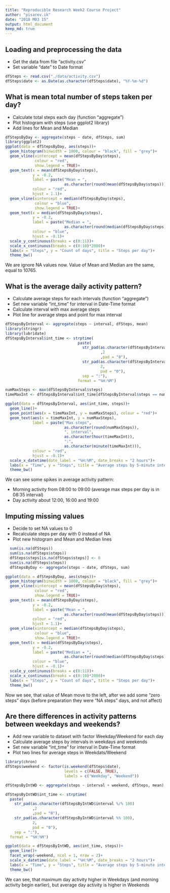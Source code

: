 ```yaml
---
title: "Reproducible Research Week2 Course Project"
author: "pisarev.ik"
date: "2018 M03 15"
output: html_document
keep_md: true
---
```



## Loading and preprocessing the data
- Get the data from file "activity.csv"
- Set variable "date" to Date format
```r
dfSteps <- read.csv("./data/activity.csv")
dfSteps$date <- as.Date(as.character(dfSteps$date), "%Y-%m-%d")
```
## What is mean total number of steps taken per day?
- Calculate total steps each day (function "aggregate")
- Plot histogram with steps (use ggplot2 library)
- Add lines for Mean and Median
```r
dfStepsByDay <- aggregate(steps ~ date, dfSteps, sum)
library(ggplot2)
ggplot(data = dfStepsByDay, aes(steps))+
  geom_histogram(binwidth = 1000, colour = "black", fill = "grey")+
  geom_vline(xintercept = mean(dfStepsByDay$steps),
             colour = "red",
             show.legend = TRUE)+
  geom_text(x = mean(dfStepsByDay$steps),
            y = -0.2,
            label = paste("Mean = ",
                          as.character(round(mean(dfStepsByDay$steps)))),
            colour = "red",
            hjust = 1.1)+
  geom_vline(xintercept = median(dfStepsByDay$steps),
             colour = "blue",
             show.legend = TRUE)+
  geom_text(x = median(dfStepsByDay$steps),
            y = -0.2,
            label = paste("Median = ",
                          as.character(round(median(dfStepsByDay$steps)))),
            colour = "blue",
            hjust = -0.1)+
  scale_y_continuous(breaks = c(0:11))+
  scale_x_continuous(breaks = c(0:10)*2000)+
  labs(x = "Steps", y = "Count of days", title = "Steps per day")+
  theme_bw()
```

We are ignore NA values now.
Value of Mean and Median are the same, equal to 10765.

## What is the average daily activity pattern?
- Calculate average steps for each intervals (function "aggregate")
- Set new variable "int_time" for interval in Date-Time format
- Calculate interval with max average steps
- Plot line for average steps and point for max interval
```r
dfStepsByInterval <- aggregate(steps ~ interval, dfSteps, mean)
library(stringr)
library(lubridate)
dfStepsByInterval$int_time <- strptime(
                                paste(
                                  str_pad(as.character(dfStepsByInterval$interval %/% 100)
                                          ,2
                                          ,pad = "0"),
                                  str_pad(as.character(dfStepsByInterval$interval %% 100),
                                          2,
                                          pad = "0"),
                                  sep = ":"),
                                format = "%H:%M")

numMaxSteps <- max(dfStepsByInterval$steps)
timeMaxInt <- dfStepsByInterval$int_time[dfStepsByInterval$steps == numMaxSteps]

ggplot(data = dfStepsByInterval, aes(int_time, steps))+
  geom_line()+
  geom_point(aes(x = timeMaxInt, y = numMaxSteps), colour = "red")+
  geom_text(aes(x = timeMaxInt, y = numMaxSteps),
            label = paste("Max steps",
                          as.character(round(numMaxSteps)),
                          ", interval",
                          as.character(hour(timeMaxInt)),
                          ":",
                          as.character(minute(timeMaxInt))),
            colour = "red",
            hjust = -0.1)+
  scale_x_datetime(date_label = "%H:%M", date_breaks = "2 hours")+
  labs(x = "Time", y = "Steps", title = "Average steps by 5-minute interval")+
  theme_bw()
```

We can see some spikes in average activity pattern:

- Morning activity from 08:00 to 09:00 (average max steps per day is in 08:35 interval)
- Day activity about 12:00, 16:00 and 19:00

## Imputing missing values
- Decide to set NA values to 0
- Recalculate steps per day with 0 instead of NA
- Plot new histogram and Mean and Median lines
```r
  sum(is.na(dfSteps))
  sum(is.na(dfSteps$steps))
  dfSteps$steps[is.na(dfSteps$steps)] <- 0
  sum(is.na(dfSteps$steps))
  dfStepsByDay <- aggregate(steps ~ date, dfSteps, sum)

ggplot(data = dfStepsByDay, aes(steps))+
  geom_histogram(binwidth = 1000, colour = "black", fill = "grey")+
  geom_vline(xintercept = mean(dfStepsByDay$steps),
             colour = "red",
             show.legend = TRUE)+
  geom_text(x = mean(dfStepsByDay$steps),
            y = -0.2,
            label = paste("Mean = ",
                          as.character(round(mean(dfStepsByDay$steps)))),
            colour = "red",
            hjust = 1.1)+
  geom_vline(xintercept = median(dfStepsByDay$steps),
             colour = "blue",
             show.legend = TRUE)+
  geom_text(x = median(dfStepsByDay$steps),
            y = -0.2,
            label = paste("Median = ",
                          as.character(round(median(dfStepsByDay$steps)))),
            colour = "blue",
            hjust = -0.1)+
  scale_y_continuous(breaks = c(0:11))+
  scale_x_continuous(breaks = c(0:10)*2000)+
  labs(x = "Steps", y = "Count of days", title = "Steps per day")+
  theme_bw()
```

Now we see, that value of Mean move to the left, after we add some "zero steps" days (before preparation they were "NA steps" days, and not affect)

## Are there differences in activity patterns between weekdays and weekends?
- Add new variable to dataset with factor Weekday/Weekend for each day
- Calculate average steps by intervals in weekdays and weekends
- Set new variable "int_time" for interval in Date-Time format
- Plot two lines for average steps in Weekdats/Weekend
```r
library(chron)
dfSteps$weekend <- factor(is.weekend(dfSteps$date),
                          levels = c(FALSE, TRUE),
                          labels = c("Weekday", "Weekend"))

dfStepsByIntWD <- aggregate(steps ~ interval + weekend, dfSteps, mean)

dfStepsByIntWD$int_time <- strptime(
  paste(
    str_pad(as.character(dfStepsByIntWD$interval %/% 100)
            ,2
            ,pad = "0"),
    str_pad(as.character(dfStepsByIntWD$interval %% 100),
            2,
            pad = "0"),
    sep = ":"),
  format = "%H:%M")

ggplot(data = dfStepsByIntWD, aes(int_time, steps))+
  geom_line()+
  facet_wrap(~weekend, ncol = 1, nrow = 2)+
  scale_x_datetime(date_label = "%H:%M", date_breaks = "2 hours")+
  labs(x = "Time", y = "Steps", title = "Average steps by 5-minute interval, weekday/weekend")+
  theme_bw()
```

We can see, that maximum day activity higher in Weekdays (and morning activity begin earlier), but average day activity is higher in Weekends